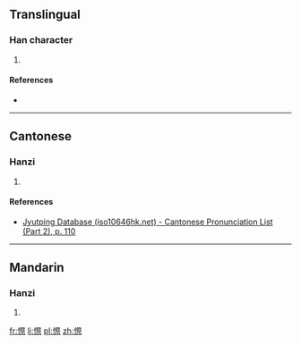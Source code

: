 ==Translingual==

===Han character===
{{Han char|rn=61|rad=心|as=12|sn=15|four=|canj=心月人火 (PBOF)|ids=⿰[[忄]][[祭]]}}

# {{defn|Han|sort=心12}}

====References====
* {{Han ref|kx=0402.110|dkj=11205|dj=0742.130|hdz=42347.040|uh=618F|ud=24975}}

----

==Cantonese==

===Hanzi===
{{yue-hanzi|jyut=[[cai3]], [[zai3]]|y=chai3, jai3}}

# {{defn|lang=yue|sort=心12}}

====References====
* [http://www.iso10646hk.net/jp/document/download.jsp Jyutping Database (iso10646hk.net) - Cantonese Pronunciation List (Part 2), p. 110]

----

==Mandarin==

===Hanzi===
{{cmn-hanzi|pin=[[chì]] ([[chi4]])|wg=ch'ih<sup>4</sup>}}

# {{defn|lang=cmn|sort=心12}}

[[fr:憏]]
[[li:憏]]
[[pl:憏]]
[[zh:憏]]